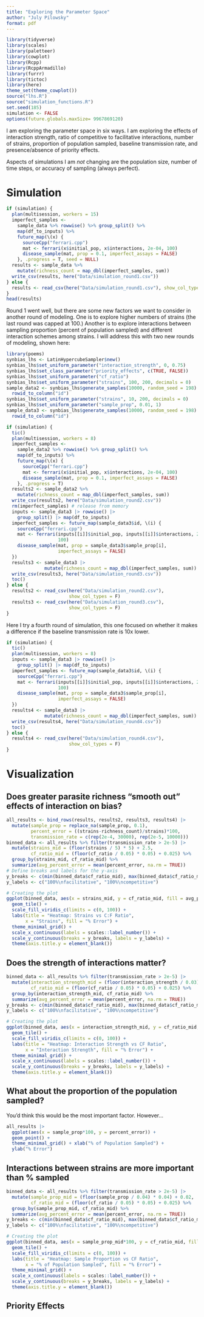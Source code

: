 ```yaml
---
title: "Exploring the Parameter Space"
author: "July Pilowsky"
format: pdf
---
```


```r
library(tidyverse)
library(scales)
library(paletteer)
library(cowplot)
library(Rcpp)
library(RcppArmadillo)
library(furrr)
library(tictoc)
library(here)
theme_set(theme_cowplot())
source("lhs.R")
source("simulation_functions.R")
set.seed(185)
simulation <- FALSE
options(future.globals.maxSize= 9967869120)
```

I am exploring the parameter space in six ways. I am exploring the effects of interaction strength, ratio of competitive to facilitative interactions, number of strains, proportion of population sampled, baseline transmission rate, and presence/absence of priority effects.

Aspects of simulations I am *not* changing are the population size, number of time steps, or accuracy of sampling (always perfect).

# Simulation

```r
if (simulation) {
  plan(multisession, workers = 15)
  imperfect_samples <-
    sample_data %>% rowwise() %>% group_split() %>%
    map(df_to_inputs) %>%
    future_map(\(x) {
      sourceCpp("ferrari.cpp")
      mat <- ferrari(x$initial_pop, x$interactions, 2e-04, 100)
      disease_sample(mat, prop = 0.1, imperfect_assays = FALSE)
    }, .progress = T, seed = NULL)
  results <- sample_data %>%
    mutate(richness_count = map_dbl(imperfect_samples, sum))
  write_csv(results, here("Data/simulation_round1.csv"))
} else {
  results <- read_csv(here("Data/simulation_round1.csv"), show_col_types = F)
}
head(results)
```

Round 1 went well, but there are some new factors we want to consider in another round of modeling. One is to explore higher numbers of strains (the last round was capped at 100.) Another is to explore interactions between sampling proportion (percent of population sampled) and different interaction schemes among strains. I will address this with two new rounds of modeling, shown here:

```r
library(poems)
synbias_lhs <- LatinHypercubeSampler$new()
synbias_lhs$set_uniform_parameter("interaction_strength", 0, 0.75)
synbias_lhs$set_class_parameter("priority_effects", c(TRUE, FALSE))
synbias_lhs$set_uniform_parameter("cf_ratio")
synbias_lhs$set_uniform_parameter("strains", 100, 200, decimals = 0)
sample_data2 <- synbias_lhs$generate_samples(10000, random_seed = 198) %>%
  rowid_to_column("id")
synbias_lhs$set_uniform_parameter("strains", 10, 200, decimals = 0)
synbias_lhs$set_uniform_parameter("sample_prop", 0.01, 1)
sample_data3 <- synbias_lhs$generate_samples(10000, random_seed = 198) %>%
  rowid_to_column("id")
```

```r
if (simulation) {
  tic()
  plan(multisession, workers = 8)
  imperfect_samples <-
    sample_data2 %>% rowwise() %>% group_split() %>%
    map(df_to_inputs) %>%
    future_map(\(x) {
      sourceCpp("ferrari.cpp")
      mat <- ferrari(x$initial_pop, x$interactions, 2e-04, 100)
      disease_sample(mat, prop = 0.1, imperfect_assays = FALSE)
    }, .progress = T)
  results2 <- sample_data2 %>%
    mutate(richness_count = map_dbl(imperfect_samples, sum))
  write_csv(results2, here("Data/simulation_round2.csv"))
  rm(imperfect_samples) # release from memory
  inputs <- sample_data3 |> rowwise() |> 
    group_split() |> map(df_to_inputs)
  imperfect_samples <- future_map(sample_data3$id, \(i) {
    sourceCpp("ferrari.cpp")
    mat <- ferrari(inputs[[i]]$initial_pop, inputs[[i]]$interactions, 2e-04,
                   100)
    disease_sample(mat, prop = sample_data3$sample_prop[i],
                   imperfect_assays = FALSE)
  })
  results3 <- sample_data3 |> 
              mutate(richness_count = map_dbl(imperfect_samples, sum))
  write_csv(results3, here("Data/simulation_round3.csv"))
  toc()
} else {
  results2 <- read_csv(here("Data/simulation_round2.csv"),
                       show_col_types = F)
  results3 <- read_csv(here("Data/simulation_round3.csv"),
                       show_col_types = F)
}
```

Here I try a fourth round of simulation, this one focused on whether it makes a difference if the baseline transmission rate is 10x lower.

```r
if (simulation) {
  tic()
  plan(multisession, workers = 8)
  inputs <- sample_data3 |> rowwise() |> 
    group_split() |> map(df_to_inputs)
  imperfect_samples <- future_map(sample_data3$id, \(i) {
    sourceCpp("ferrari.cpp")
    mat <- ferrari(inputs[[i]]$initial_pop, inputs[[i]]$interactions, 2e-05,
                   100)
    disease_sample(mat, prop = sample_data3$sample_prop[i],
                   imperfect_assays = FALSE)
  })
  results4 <- sample_data3 |> 
              mutate(richness_count = map_dbl(imperfect_samples, sum))
  write_csv(results4, here("Data/simulation_round4.csv"))
  toc()
} else {
  results4 <- read_csv(here("Data/simulation_round4.csv"),
                       show_col_types = F)
}
```

# Visualization

## Does greater parasite richness "smooth out" effects of interaction on bias?

```r
all_results <- bind_rows(results, results2, results3, results4) |> 
  mutate(sample_prop = replace_na(sample_prop, 0.1),
         percent_error = ((strains-richness_count)/strains)*100,
         transmission_rate = c(rep(2e-4, 30000), rep(2e-5, 10000)))
binned_data <- all_results %>% filter(transmission_rate > 2e-5) |> 
  mutate(strains_mid = (floor(strains / 5) * 5) + 2.5,
         cf_ratio_mid = (floor(cf_ratio / 0.05) * 0.05) + 0.025) %>%
  group_by(strains_mid, cf_ratio_mid) %>%
  summarize(avg_percent_error = mean(percent_error, na.rm = TRUE))
# Define breaks and labels for the y-axis
y_breaks <- c(min(binned_data$cf_ratio_mid), max(binned_data$cf_ratio_mid))
y_labels <- c("100%\nfacilitative", "100%\ncompetitive")

# Creating the plot
ggplot(binned_data, aes(x = strains_mid, y = cf_ratio_mid, fill = avg_percent_error)) +
  geom_tile() +
  scale_fill_viridis_c(limits = c(0, 100)) +
  labs(title = "Heatmap: Strains vs C:F Ratio", 
       x = "Strains", fill = "% Error") +
  theme_minimal_grid() +
  scale_x_continuous(labels = scales::label_number()) + 
  scale_y_continuous(breaks = y_breaks, labels = y_labels) +
  theme(axis.title.y = element_blank())
```

## Does the strength of interactions matter?

```r
binned_data <- all_results %>% filter(transmission_rate > 2e-5) |> 
  mutate(interaction_strength_mid = (floor(interaction_strength / 0.03) * 0.03) + 0.015,
         cf_ratio_mid = (floor(cf_ratio / 0.05) * 0.05) + 0.025) %>%
  group_by(interaction_strength_mid, cf_ratio_mid) %>%
  summarize(avg_percent_error = mean(percent_error, na.rm = TRUE))
y_breaks <- c(min(binned_data$cf_ratio_mid), max(binned_data$cf_ratio_mid))
y_labels <- c("100%\nfacilitative", "100%\ncompetitive")

# Creating the plot
ggplot(binned_data, aes(x = interaction_strength_mid, y = cf_ratio_mid, fill = avg_percent_error)) +
  geom_tile() +
  scale_fill_viridis_c(limits = c(0, 100)) +
  labs(title = "Heatmap: Interaction Strength vs CF Ratio", 
       x = "Interaction Strength", fill = "% Error") +
  theme_minimal_grid() +
  scale_x_continuous(labels = scales::label_number()) + 
  scale_y_continuous(breaks = y_breaks, labels = y_labels) +
  theme(axis.title.y = element_blank())  
```

## What about the proportion of the population sampled?

You'd think this would be the most important factor. However...

```r
all_results |> 
  ggplot(aes(x = sample_prop*100, y = percent_error)) + 
  geom_point() +
  theme_minimal_grid() + xlab("% of Population Sampled") +
  ylab("% Error")
```

## Interactions between strains are more important than % sampled

```r
binned_data <- all_results %>% filter(transmission_rate > 2e-5) |> 
  mutate(sample_prop_mid = (floor(sample_prop / 0.04) * 0.04) + 0.02,
         cf_ratio_mid = (floor(cf_ratio / 0.05) * 0.05) + 0.025) %>%
  group_by(sample_prop_mid, cf_ratio_mid) %>%
  summarize(avg_percent_error = mean(percent_error, na.rm = TRUE))
y_breaks <- c(min(binned_data$cf_ratio_mid), max(binned_data$cf_ratio_mid))
y_labels <- c("100%\nfacilitative", "100%\ncompetitive")

# Creating the plot
ggplot(binned_data, aes(x = sample_prop_mid*100, y = cf_ratio_mid, fill = avg_percent_error)) +
  geom_tile() +
  scale_fill_viridis_c(limits = c(0, 100)) +
  labs(title = "Heatmap: Sample Proportion vs CF Ratio", 
       x = "% of Population Sampled", fill = "% Error") +
  theme_minimal_grid() +
  scale_x_continuous(labels = scales::label_number()) + 
  scale_y_continuous(breaks = y_breaks, labels = y_labels) +
  theme(axis.title.y = element_blank()) 
```

## Priority Effects

